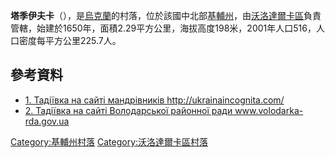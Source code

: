 {{coord|49|35|6|N|30|4|42|E|scale:30000|display=title}}

'''塔季伊夫卡'''（{{lang-uk|Тадіївка}}），是[[烏克蘭|烏克蘭]]的村落，位於該國中北部[[基輔州|基輔州]]，由[[沃洛達爾卡區|沃洛達爾卡區]]負責管轄，始建於1650年，面積2.29平方公里，海拔高度198米，2001年人口516，人口密度每平方公里225.7人。

==參考資料==
* [http://ukrainaincognita.com/kyivska-oblast/tadiivka 1. Тадіївка на сайті мандрівників http://ukrainaincognita.com/] {{Wayback|url=http://ukrainaincognita.com/kyivska-oblast/tadiivka |date=20161110235253 }}
* [http://www.volodarka-rda.gov.ua/index.php?option=com_content&view=article&id=160:2012-04-11-09-53-38&catid=76:2012-04-11-09-29-46&Itemid=109 2. Тадіївка на сайті Володарської районної ради www.volodarka-rda.gov.ua] {{Wayback|url=http://www.volodarka-rda.gov.ua/index.php?option=com_content&view=article&id=160:2012-04-11-09-53-38&catid=76:2012-04-11-09-29-46&Itemid=109 |date=20161111061345 }}

{{DEFAULTSORT:Тадіївка}}
[[Category:基輔州村落|Category:基輔州村落]]
[[Category:沃洛達爾卡區村落|Category:沃洛達爾卡區村落]]


{{Kiev-geo-stub}}